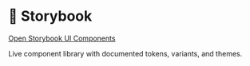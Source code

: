

# 📘 Storybook

[Open Storybook UI Components](https://spacetrev.github.io/space-pos/storybook/)

Live component library with documented tokens, variants, and themes.